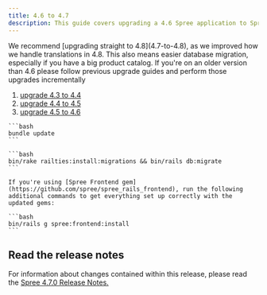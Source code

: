 ```yaml
---
title: 4.6 to 4.7
description: This guide covers upgrading a 4.6 Spree application to Spree 4.7.
---
```


<Warning>
We recommend [upgrading straight to 4.8](4.7-to-4.8), as we improved how we handle translations in 4.8.
This also means easier database migration, especially if you have a big product catalog.
</Warning>

<Note>
If you're on an older version than 4.6 please follow previous upgrade guides and perform those upgrades incrementally

1. [upgrade 4.3 to 4.4](4.3-to-4.4)
2. [upgrade 4.4 to 4.5](4.4-to-4.5)
3. [upgrade 4.5 to 4.6](4.5-to-4.6)
</Note>

<AccordionGroup>
  <Accordion title="1. Update gems">

    ```bash
    bundle update
    ```
  </Accordion>

  <Accordion title="2. Install and run missing migrations">

    ```bash
    bin/rake railties:install:migrations && bin/rails db:migrate
    ```
  </Accordion>

  <Accordion title="3. (Optional) Re-Run Spree Frontend install">

    If you're using [Spree Frontend gem](https://github.com/spree/spree_rails_frontend), run the following additional commands to get everything set up correctly with the updated gems:

    ```bash
    bin/rails g spree:frontend:install
    ```

  </Accordion>
</AccordionGroup>

## Read the release notes

For information about changes contained within this release, please read the [Spree 4.7.0 Release Notes.](https://github.com/spree/spree/releases/tag/v4.7.0)
